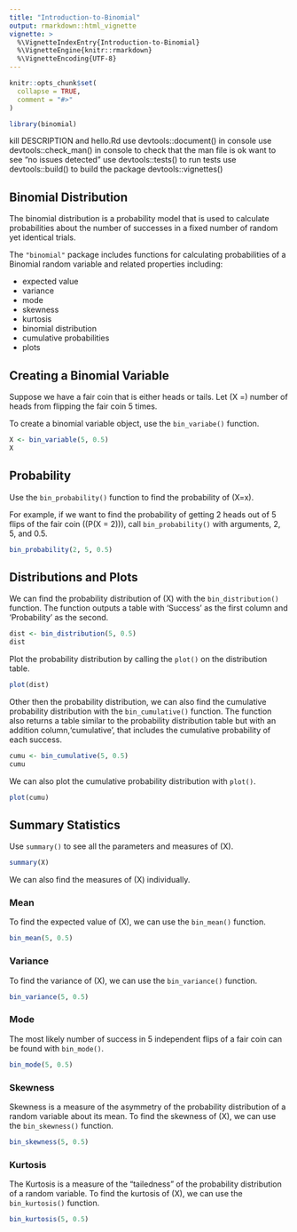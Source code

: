 ```yaml
---
title: "Introduction-to-Binomial"
output: rmarkdown::html_vignette
vignette: >
  %\VignetteIndexEntry{Introduction-to-Binomial}
  %\VignetteEngine{knitr::rmarkdown}
  %\VignetteEncoding{UTF-8}
---
```


```r
knitr::opts_chunk$set(
  collapse = TRUE,
  comment = "#>"
)
```

```r
library(binomial)
```
kill DESCRIPTION and hello.Rd
 use devtools::document() in console
 use devtools::check_man() in console to check that the man file is ok
  want to see "no issues detected"
 use devtools::tests() to run tests
 use devtools::build() to build the package
 devtools::vignettes()

## Binomial Distribution 
The binomial distribution is a probability model that is used to calculate probabilities about the number of successes in a fixed number of random yet identical trials.

The `"binomial"` package includes functions for calculating probabilities of a Binomial random variable and related properties including:  

* expected value
* variance
* mode
* skewness
* kurtosis
* binomial distribution
* cumulative probabilities
* plots

## Creating a Binomial Variable 

Suppose we have a fair coin that is either heads or tails. Let \(X =\) number of heads from flipping the fair coin 5 times.

To create a binomial variable object, use the `bin_variabe()` function.

```r
X <- bin_variable(5, 0.5)
X
```

## Probability

Use the `bin_probability()` function to find the probability of \(X=x\).  

For example, if we want to find the probability of getting 2 heads out of 5 flips of the fair coin (\(P(X = 2)\)), call `bin_probability()` with arguments, 2, 5, and 0.5.
```r
bin_probability(2, 5, 0.5)
```

## Distributions and Plots

We can find the probability distribution of \(X\) with the `bin_distribution()` function. The function outputs a table with 'Success' as the first column and 'Probability' as the second.

```r
dist <- bin_distribution(5, 0.5)
dist
```

Plot the probability distribution by calling the `plot()` on the distribution table.
```r
plot(dist)
```

Other then the probability distribution, we can also find the cumulative probability distribution with the `bin_cumulative()` function. The function also returns a table similar to the probability distribution table but with an addition column,'cumulative', that includes the cumulative probability of each success.
```r
cumu <- bin_cumulative(5, 0.5)
cumu
```

We can also plot the cumulative probability distribution with `plot()`.
```r
plot(cumu)
```

## Summary Statistics

Use `summary()` to see all the parameters and measures of \(X\).
```r
summary(X)
```


We can also find the measures of \(X\) individually.  

### Mean   

To find the expected value of \(X\), we can use the `bin_mean()` function.
```r
bin_mean(5, 0.5)
```  

### Variance

To find the variance of \(X\), we can use the `bin_variance()` function.
```r
bin_variance(5, 0.5)
```

### Mode  

The most likely number of success in 5 independent flips of a fair coin can be found with `bin_mode()`.
```r
bin_mode(5, 0.5)
```


### Skewness  

Skewness is a measure of the asymmetry of the probability distribution of a random variable about its mean. To find the skewness of \(X\), we can use the `bin_skewness()` function.
```r
bin_skewness(5, 0.5)
```  

### Kurtosis  

The Kurtosis is a measure of the "tailedness" of the probability distribution of a random variable. To find the kurtosis of \(X\), we can use the `bin_kurtosis()` function.
```r
bin_kurtosis(5, 0.5)
```



